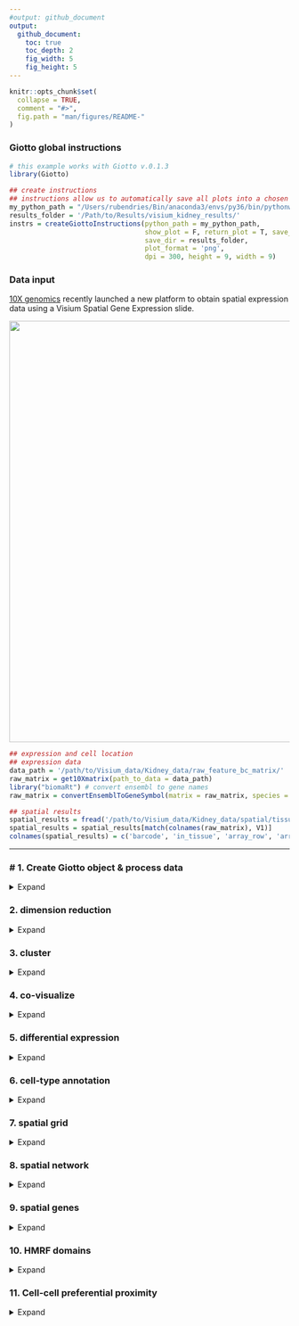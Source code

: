 ```yaml
---
#output: github_document
output:
  github_document:
    toc: true
    toc_depth: 2
    fig_width: 5
    fig_height: 5
---
```


<!-- mouse_cortex_1_simple.md is generated from mouse_cortex_1_simple.Rmd Please edit that file -->


```r
knitr::opts_chunk$set(
  collapse = TRUE,
  comment = "#>",
  fig.path = "man/figures/README-"
)
```

### Giotto global instructions
```r
# this example works with Giotto v.0.1.3
library(Giotto)

## create instructions
## instructions allow us to automatically save all plots into a chosen results folder
my_python_path = "/Users/rubendries/Bin/anaconda3/envs/py36/bin/pythonw"
results_folder = '/Path/to/Results/visium_kidney_results/'
instrs = createGiottoInstructions(python_path = my_python_path,
                                  show_plot = F, return_plot = T, save_plot = T,
                                  save_dir = results_folder,
                                  plot_format = 'png',
                                  dpi = 300, height = 9, width = 9)

```

### Data input

[10X genomics](https://www.10xgenomics.com/spatial-transcriptomics/) recently launched a new platform to obtain spatial expression data using a Visium Spatial Gene Expression slide.
  
![](./visium_technology.png){width=20cm} 

```r
## expression and cell location
## expression data
data_path = '/path/to/Visium_data/Kidney_data/raw_feature_bc_matrix/'
raw_matrix = get10Xmatrix(path_to_data = data_path)
library("biomaRt") # convert ensembl to gene names
raw_matrix = convertEnsemblToGeneSymbol(matrix = raw_matrix, species = 'mouse')

## spatial results
spatial_results = fread('/path/to/Visium_data/Kidney_data/spatial/tissue_positions_list.csv')
spatial_results = spatial_results[match(colnames(raw_matrix), V1)]
colnames(spatial_results) = c('barcode', 'in_tissue', 'array_row', 'array_col', 'col_pxl', 'row_pxl') # name columns

```

***



### # 1. Create Giotto object & process data
<details>
  <summary>Expand</summary>
  \ 
 
```r
## create
## we need to reverse the column pixel column (col_pxl) to get the same .jpg image as provided by 10X
visium_kidney <- createGiottoObject(raw_exprs = raw_matrix,
                                    spatial_locs = spatial_results[,.(row_pxl,-col_pxl)],
                                    instructions = instrs,
                                    cell_metadata = spatial_results[,.(in_tissue, array_row, array_col)])

## check metadata
pDataDT(visium_kidney)

## compare 'in tissue' with provided .jpg
## 'in tissue' = 1 means that this spot was covered by the kidney tissue
spatPlot2D(gobject = visium_kidney, cell_color = 'in_tissue', point_size = 2,
           cell_color_code = c('0' = 'lightgrey', '1' = 'blue'),
           save_param = list(save_folder = '2_Gobject', save_name = 'in_tissue'))

## subset on spots that were covered by tissue
metadata = pDataDT(visium_kidney)
in_tissue_barcodes = metadata[in_tissue == 1]$cell_ID
visium_kidney = subsetGiotto(visium_kidney, cell_ids = in_tissue_barcodes)

## filter
visium_kidney <- filterGiotto(gobject = visium_kidney,
                        expression_threshold = 1,
                        gene_det_in_min_cells = 50,
                        min_det_genes_per_cell = 1000,
                        expression_values = c('raw'),
                        verbose = T)

## normalize
visium_kidney <- normalizeGiotto(gobject = visium_kidney, scalefactor = 6000, verbose = T)

## add gene & cell statistics
visium_kidney <- addStatistics(gobject = visium_kidney)

## visualize
## show plain visual locations of each spot
spatPlot2D(gobject = visium_kidney, 
           save_param = list(save_folder = '2_Gobject', save_name = 'spatial_locations'))

## overlay the number of detected genes per spot
spatPlot2D(gobject = visium_kidney, cell_color = 'nr_genes', color_as_factor = F,
           save_param = list(save_folder = '2_Gobject', save_name = 'nr_genes'))


```
  
High resolution png from original tissue.  
![](./mouse_kidney_highres.png){width=250px} 

Spots labeled according to whether they were covered by tissue or not:  

<div style="width:500px; height:500px">
![](./figures/1_in_tissue.png){width=25px} 
</div>


Spots after subsetting and filtering:  

<div style="width:500px; height:500px">
![](./figures/1_spatial_locations.png){width=16cm}
</div>

Overlay with number of genes detected per spot:  

<div style="width:500px; height:500px">  
![](./figures/1_nr_genes.png)
</div>



</details>

### 2. dimension reduction

<details>
  <summary>Expand</summary>
  \ 
 
```r
## highly variable genes (HVG)
visium_kidney <- calculateHVG(gobject = visium_kidney,
                        save_param = list(save_folder = '3_DimRed', save_name = 'HVGplot'))

## select genes based on HVG and gene statistics, both found in gene metadata
gene_metadata = fDataDT(visium_kidney)
featgenes = gene_metadata[hvg == 'yes' & perc_cells > 4 & mean_expr_det > 0.5]$gene_ID

## run PCA on expression values (default)
visium_kidney <- runPCA(gobject = visium_kidney, genes_to_use = featgenes, scale_unit = F)
signPCA(visium_kidney, genes_to_use = featgenes, scale_unit = F,
        save_param = list(save_folder = '3_DimRed', save_name = 'screeplot'))

plotPCA(gobject = visium_kidney,
        save_param = list(save_folder = '3_DimRed', save_name = 'PCA_reduction'))

## run UMAP and tSNE on PCA space (default)
visium_kidney <- runUMAP(visium_kidney, dimensions_to_use = 1:10)
plotUMAP(gobject = visium_kidney,
         save_param = list(save_folder = '3_DimRed', save_name = 'UMAP_reduction'))

visium_kidney <- runtSNE(visium_kidney, dimensions_to_use = 1:10)
plotTSNE(gobject = visium_kidney,
         save_param = list(save_folder = '3_DimRed', save_name = 'tSNE_reduction'))

```

highly variable genes:  
![](./figures/2_HVGplot.png){width=16cm} 

screeplot to determine number of Principal Components to keep:  
![](./figures/2_screeplot.png){width=16cm} 

PCA:  
![](./figures/2_PCA_reduction.png){width=16cm} 

UMAP:  
![](./figures/2_UMAP_reduction.png){width=16cm} 

tSNE:  
![](./figures/2_tSNE_reduction.png){width=16cm} 
***

</details>

### 3. cluster

<details>
  <summary>Expand</summary>
  \ 
  
```r
## sNN network (default)
visium_kidney <- createNearestNetwork(gobject = visium_kidney, dimensions_to_use = 1:10, k = 15)

## Leiden clustering
visium_kidney <- doLeidenCluster(gobject = visium_kidney, resolution = 0.4, n_iterations = 1000)
plotUMAP(gobject = visium_kidney,
         cell_color = 'leiden_clus', show_NN_network = T, point_size = 2.5,
         save_param = list(save_folder = '4_Cluster', save_name = 'UMAP_leiden'))

```

Leiden clustering:  
![](./figures/3_UMAP_leiden.png){width=16cm} 

***

</details>


### 4. co-visualize ####
<details>
  <summary>Expand</summary>
  \ 
  
```r
# expression and spatial
spatDimPlot(gobject = visium_kidney, cell_color = 'leiden_clus',
            dim_point_size = 2, spat_point_size = 2.5,
            save_param = list(save_name = 'covis_leiden', save_folder = '5_Covisuals'))

spatDimPlot(gobject = visium_kidney, cell_color = 'nr_genes', color_as_factor = F,
            dim_point_size = 2, spat_point_size = 2.5,
            save_param = list(save_name = 'nr_genes', save_folder = '5_Covisuals'))

```

Co-visualzation:
![](./figures/4_covis_leiden.png){width=16cm} 

Co-visualzation overlaid with number of genes detected:  
![](./figures/4_nr_genes.png){width=16cm} 

***

</details>


### 5. differential expression ####

<details>
  <summary>Expand</summary>
  \
  
```r
## gini ##
## ---- ##
gini_markers_subclusters = findMarkers_one_vs_all(gobject = visium_kidney,
                                                  method = 'gini',
                                                  expression_values = 'normalized',
                                                  cluster_column = 'leiden_clus',
                                                  min_genes = 20,
                                                  min_expr_gini_score = 0.5,
                                                  min_det_gini_score = 0.5)
topgenes_gini = gini_markers_subclusters[, head(.SD, 2), by = 'cluster']$genes

# violinplot
violinPlot(visium_kidney, genes = unique(topgenes_gini), cluster_column = 'leiden_clus',
           strip_text = 8, strip_position = 'right',
           save_param = c(save_name = 'violinplot_gini', save_folder = '6_DEG', base_width = 5, base_height = 10))

# cluster heatmap
my_cluster_order = c(2, 4, 5, 3, 6, 7, 8, 9, 10, 1)
plotMetaDataHeatmap(visium_kidney, selected_genes = topgenes_gini, custom_cluster_order = my_cluster_order,
                    metadata_cols = c('leiden_clus'), x_text_size = 10, y_text_size = 10,
                    save_param = c(save_name = 'metaheatmap_gini', save_folder = '6_DEG'))

# umap plots
dimGenePlot2D(visium_kidney, expression_values = 'scaled',
                genes = gini_markers_subclusters[, head(.SD, 1), by = 'cluster']$genes,
                cow_n_col = 3, point_size = 1,
                genes_high_color = 'red', genes_mid_color = 'white', genes_low_color = 'darkblue', midpoint = 0,
                save_param = c(save_folder = '6_DEG', save_name = 'gini_umap', base_width = 8, base_height = 5))




## scran ##
## ----- ##
scran_markers_subclusters = findMarkers_one_vs_all(gobject = visium_kidney,
                                                   method = 'scran',
                                                   expression_values = 'normalized',
                                                   cluster_column = 'leiden_clus')
topgenes_scran = scran_markers_subclusters[, head(.SD, 2), by = 'cluster']$genes

# violinplot
violinPlot(visium_kidney, genes = unique(topgenes_scran), cluster_column = 'leiden_clus',
           strip_text = 10, strip_position = 'top',
           save_param = c(save_name = 'violinplot_scran', save_folder = '6_DEG', base_width = 5))

# cluster heatmap
plotMetaDataHeatmap(visium_kidney, selected_genes = topgenes_scran, custom_cluster_order = my_cluster_order,
                    metadata_cols = c('leiden_clus'),
                    save_param = c(save_name = 'metaheatmap_scran', save_folder = '6_DEG'))

# umap plots
dimGenePlot2D(visium_kidney, expression_values = 'scaled',
              genes = scran_markers_subclusters[, head(.SD, 1), by = 'cluster']$genes,
              cow_n_col = 3, point_size = 1,
              genes_high_color = 'red', genes_mid_color = 'white', genes_low_color = 'darkblue', midpoint = 0,
              save_param = c(save_folder = '6_DEG', save_name = 'scran_umap', base_width = 8, base_height = 5))

```

Gini:
- violinplot:
![](./figures/5_violinplot_gini.png){width=16cm} 

- Heatmap clusters:
![](./figures/5_metaheatmap_gini.png){width=16cm} 

- UMAPs:
![](./figures/5_gini_umap.png){width=16cm} 

Scran:
- violinplot:
![](./figures/5_violinplot_scran.png){width=16cm} 

- Heatmap clusters:
![](./figures/5_metaheatmap_scran.png){width=16cm} 

- UMAPs:
![](./figures/5_scran_umap.png){width=16cm} 

***

</details>


### 6. cell-type annotation

<details>
  <summary>Expand</summary>
  \
  

Visium spatial transcriptomics does not provide single-cell resolution, making cell type annotation a harder problem. Giotto provides 3 ways to calculate enrichment of specific cell-type signature gene list:    
- PAGE  
- rank  
- hypergeometric test  

To generate the cell-type specific gene lists for the kidney data we used cell-type specific gene sets as identified in [Ransick, A. et al. Single-Cell Profiling Reveals Sex, Lineage, and Regional Diversity in the Mouse Kidney.](https://www.cell.com/developmental-cell/pdfExtended/S1534-5807(19)30814-7)

![](./clusters_Ransick_et_al.png){width=20cm}  

```r

# known markers for different kidney cell types
# Ransick, A. et al. Single-Cell Profiling Reveals Sex, Lineage, and Regional Diversity in the Mouse Kidney.
# Developmental Cell 51, 399-413.e7 (2019).

spatDimGenePlot(visium_kidney, expression_values = 'scaled',
                genes = c('Cldn1', 'Lrp2', 'Sptssb', 'Slc12a3'),
                plot_alignment = 'vertical', cow_n_col = 4, point_size = 1,
                genes_high_color = 'red', genes_mid_color = 'white', genes_low_color = 'darkblue', midpoint = 0,
                save_param = c(save_folder = '7_annotation', save_name = 'kidney_specific_genes1', base_width = 12, base_height = 5))

spatDimGenePlot(visium_kidney, expression_values = 'scaled',
                genes = c('Aqp2', 'Kdr', 'Thy1', 'Dcn'),
                plot_alignment = 'vertical', cow_n_col = 4, point_size = 1,
                genes_high_color = 'red', genes_mid_color = 'white', genes_low_color = 'darkblue', midpoint = 0,
                save_param = c(save_folder = '7_annotation', save_name = 'kidney_specific_genes2', base_width = 12, base_height = 5))



## cell type signatures ##
## for PAGE ##

## example to make signature matrix from list of signature genesets
kidney_sc_markers = as.data.table(readxl::read_excel(sheet = 'Seurat_markers.top50', '/path/to/Visium_data/Kidney_data/scRNAseq_kidney/1-s2.0-S1534580719308147-mmc2.xlsx'))
 
sign_list = list()
for(clus in unique(kidney_sc_markers$cluster)) {
  genes = kidney_sc_markers[cluster == clus]$gene
  sign_list[[clus+1]] = genes
}
sig_matrix = convertSignListToMatrix(sign_names = paste0('clus_', unique(kidney_sc_markers$cluster)),
                                            sign_list = sign_list)

## enrichment tests 
visium_kidney = createSpatialEnrich(visium_kidney, sign_matrix = sig_matrix, enrich_method = 'PAGE') #default = 'PAGE'
visium_kidney = createSpatialEnrich(visium_kidney, sign_matrix = sig_matrix, output_enrichment = 'zscore', name = 'PAGEz') #default = 'PAGE'

## heatmap
value_columns = paste0('clus_', 0:30)
meta_columns = c('leiden_clus')

plotMetaDataCellsHeatmap(gobject = visium_kidney,
                         metadata_cols = 'leiden_clus',
                         value_cols = value_columns,
                         spat_enr_names = 'PAGE',
                         save_param = c(save_folder = '7_annotation', save_name = 'heatmap_PAGE',
                                        base_width = 8, base_height = 6, units = 'cm'))



## multiple value columns with spatPlot ##
value_columns = paste0('clus_', 0:8)
spatCellPlot(gobject = visium_kidney, spat_enr_names = 'PAGE',
             cell_annotation_values = value_columns,
             cow_n_col = 3,coord_fix_ratio = NULL, point_size = 1,
             save_param = c(save_folder = '7_annotation', save_name = 'PAGE_spatplot_0_8',
                            base_width = 10, base_height = 6))

value_columns = paste0('clus_', 9:17)
spatCellPlot(gobject = visium_kidney, spat_enr_names = 'PAGE',
             cell_annotation_values = value_columns,
             cow_n_col = 3,coord_fix_ratio = NULL, point_size = 1,
             save_param = c(save_folder = '7_annotation', save_name = 'PAGE_spatplot_9_17',
                            base_width = 10, base_height = 6))

value_columns = paste0('clus_', 18:26)
spatCellPlot(gobject = visium_kidney, spat_enr_names = 'PAGE',
             cell_annotation_values = value_columns,
             cow_n_col = 3,coord_fix_ratio = NULL, point_size = 1,
             save_param = c(save_folder = '7_annotation', save_name = 'PAGE_spatplot_18_26',
                            base_width = 10, base_height = 6))

value_columns = paste0('clus_', 27:30)
spatCellPlot(gobject = visium_kidney, spat_enr_names = 'PAGE',
             cell_annotation_values = value_columns,
             cow_n_col = 2,coord_fix_ratio = NULL, point_size = 1.5,
             save_param = c(save_folder = '7_annotation', save_name = 'PAGE_spatplot_27_30',
                            base_width = 10, base_height = 6))



## multiple value columns with dimPlot2D ##
spatDimCellPlot(gobject = visium_kidney, spat_enr_names = 'PAGE',
                cell_annotation_values = c('clus_4', 'clus_6', 'clus_10', 'clus_20', 'clus_25'),
                cow_n_col = 1, spat_point_size = 1.5, plot_alignment = 'horizontal',
                save_param = c(save_folder = '7_annotation', save_name = 'PAGE_spatdimplot',
                               base_width = 6, base_height = 12))



## visualize individual enrichments
spatDimPlot(gobject = visium_kidney,
            spat_enr_names = 'PAGE',
            cell_color = 'clus_25', color_as_factor = F,
            spat_show_legend = T, dim_show_legend = T,
            gradient_midpoint = 3, 
            dim_point_size = 2, spat_point_size = 2,
            save_param = c(save_folder = '7_annotation', save_name = 'PAGE_spatdimplot_clus25',
                                                                    base_width = 7, base_height = 7))

```

Markers for kidney genes:
![](./figures/6_kidney_specific_genes1.png){width=16cm} 

![](./figures/6_kidney_specific_genes2.png){width=16cm} 

Heatmap:  

![](./figures/6_heatmap_PAGE.png){width=16cm} 
  

Spatial enrichment plots for all cell types/clusters:  

![](./figures/6_PAGE_spatplot_0_8.png){width=16cm} 

![](./figures/6_PAGE_spatplot_9_17.png){width=16cm} 


![](./figures/6_PAGE_spatplot_18_26.png){width=16cm} 


![](./figures/6_PAGE_spatplot_27_30.png){width=16cm} 


Co-visualization for selected subset:   

![](./figures/6_PAGE_spatdimplot.png){width=16cm} 

***

</details>


### 7. spatial grid ####

<details>
  <summary>Expand</summary>
  \
  
```r
visium_kidney <- createSpatialGrid(gobject = visium_kidney,
                             sdimx_stepsize = 400,
                             sdimy_stepsize = 400,
                             minimum_padding = 0)
spatPlot(visium_kidney, cell_color = 'leiden_clus', show_grid = T,
         grid_color = 'red', spatial_grid_name = 'spatial_grid', 
         save_param = c(save_folder = '8_grid', save_name = 'grid'))


### spatial patterns ###
pattern_osm = detectSpatialPatterns(gobject = visium_kidney, 
                                    spatial_grid_name = 'spatial_grid',
                                    min_cells_per_grid = 3, 
                                    scale_unit = T, 
                                    PC_zscore = 1, 
                                    show_plot = T)

# dimension 1
PC_dim = 1
showPattern2D(visium_kidney, pattern_osm, dimension = PC_dim, point_size = 4,
              save_param = c(save_folder = '8_grid', save_name = paste0('pattern',PC_dim,'_PCA')))
showPatternGenes(visium_kidney, pattern_osm, dimension = PC_dim,
                 save_param = c(save_folder = '8_grid', save_name = paste0('pattern',PC_dim,'_genes')))

# dimension 2
PC_dim = 2
showPattern2D(visium_kidney, pattern_osm, dimension = PC_dim, point_size = 4,
              save_param = c(save_folder = '8_grid', save_name = paste0('pattern',PC_dim,'_PCA')))
showPatternGenes(visium_kidney, pattern_osm, dimension = PC_dim,
                 save_param = c(save_folder = '8_grid', save_name = paste0('pattern',PC_dim,'_genes')))

# dimension 3
PC_dim = 3
showPattern2D(visium_kidney, pattern_osm, dimension = PC_dim, point_size = 4,
              save_param = c(save_folder = '8_grid', save_name = paste0('pattern',PC_dim,'_PCA')))
showPatternGenes(visium_kidney, pattern_osm, dimension = PC_dim,
                 save_param = c(save_folder = '8_grid', save_name = paste0('pattern',PC_dim,'_genes')))

view_pattern_genes = selectPatternGenes(pattern_osm, return_top_selection = TRUE)

```

![](./figures/7_grid.png){width=16cm} 

Dimension 1:
![](./figures/7_pattern1_PCA.png){width=16cm} 

<div style="width:500px; height:500px">
![](./figures/7_pattern1_genes.png){width=16cm}
</div>  

Dimension 2:
![](./figures/7_pattern2_PCA.png){width=16cm} 

<div style="width:500px; height:500px">
![](./figures/7_pattern2_genes.png){width=16cm}
</div>  


Dimension 2:
![](./figures/7_pattern3_PCA.png){width=16cm} 

<div style="width:500px; height:500px">
![](./figures/7_pattern3_genes.png){width=16cm}
</div>  


***  

</details>



### 8. spatial network ####

<details>
  <summary>Expand</summary>
  \
  
```r
visium_kidney <- createSpatialNetwork(gobject = visium_kidney, k = 5, maximum_distance = 400)
spatPlot(gobject = visium_kidney, show_network = T,
         network_color = 'blue', spatial_network_name = 'spatial_network',
         save_param = c(save_name = 'spatial_network_k5', save_folder = '9_spatial_network'))

```

![](./figures/8_spatial_network_k5.png){width=16cm} 

***  

</details>



### 9. spatial genes ####

<details>
  <summary>Expand</summary>
  \
  
```r
## kmeans binarization
kmtest = binGetSpatialGenes(visium_kidney, bin_method = 'kmeans',
                            do_fisher_test = T, community_expectation = 5,
                            spatial_network_name = 'spatial_network', verbose = T)
spatGenePlot(visium_kidney, expression_values = 'scaled',
             genes = kmtest$genes[1:6], cow_n_col = 2, point_size = 1.5,
             genes_high_color = 'red', genes_mid_color = 'white', genes_low_color = 'darkblue', midpoint = 0,
             save_param = c(save_name = 'spatial_genes_km', save_folder = '10_spatial_genes'))

## rank binarization
ranktest = binGetSpatialGenes(visium_kidney, bin_method = 'rank',
                              do_fisher_test = T, community_expectation = 5,
                              spatial_network_name = 'spatial_network', verbose = T)
spatGenePlot(visium_kidney, expression_values = 'scaled',
             genes = ranktest$genes[1:6], cow_n_col = 2, point_size = 1.5,
             genes_high_color = 'red', genes_mid_color = 'white', genes_low_color = 'darkblue', midpoint = 0,
             save_param = c(save_name = 'spatial_genes_rank', save_folder = '10_spatial_genes'))

## distance
spatial_genes = calculate_spatial_genes_python(gobject = visium_kidney,
                                               expression_values = 'scaled',
                                               rbp_p=0.99, examine_top=0.1)
spatGenePlot(visium_kidney, expression_values = 'scaled',
             genes = spatial_genes$genes[1:6], cow_n_col = 2, point_size = 1.5,
             genes_high_color = 'red', genes_mid_color = 'white', genes_low_color = 'darkblue', midpoint = 0,
             save_param = c(save_name = 'spatial_genes', save_folder = '10_spatial_genes'))

```

Spatial genes:
- kmeans 
![](./figures/9_spatial_genes_km.png){width=16cm}  

- rank
![](./figures/9_spatial_genes_rank.png){width=16cm}  

- distance  
![](./figures/9_spatial_genes.png){width=16cm} 

***

</details>


### 10. HMRF domains ####

<details>
  <summary>Expand</summary>
  \

```r
# spatial genes
my_spatial_genes <- spatial_genes[1:100]$genes

# do HMRF with different betas
hmrf_folder = paste0(results_folder,'/','11_HMRF/')
if(!file.exists(hmrf_folder)) dir.create(hmrf_folder, recursive = T)

HMRF_spatial_genes = doHMRF(gobject = visium_kidney, expression_values = 'scaled',
                            spatial_genes = my_spatial_genes,
                            k = 5,
                            betas = c(0, 1, 6), 
                            output_folder = paste0(hmrf_folder, '/', 'Spatial_genes/SG_topgenes_k5_scaled'))

## view results of HMRF
for(i in seq(0, 5, by = 1)) {
  viewHMRFresults2D(gobject = visium_kidney,
                    HMRFoutput = HMRF_spatial_genes,
                    k = 5, betas_to_view = i,
                    point_size = 2)
}


## alternative way to view HMRF results
#results = writeHMRFresults(gobject = ST_test,
#                           HMRFoutput = HMRF_spatial_genes,
#                           k = 5, betas_to_view = seq(0, 25, by = 5))
#ST_test = addCellMetadata(ST_test, new_metadata = results, by_column = T, column_cell_ID = 'cell_ID')


## add HMRF of interest to giotto object
visium_kidney = addHMRF(gobject = visium_kidney,
                  HMRFoutput = HMRF_spatial_genes,
                  k = 5, betas_to_add = c(0, 5),
                  hmrf_name = 'HMRF')

## visualize
spatPlot(gobject = visium_kidney, cell_color = 'HMRF_k5_b.0', point_size = 5,
         save_param = c(save_name = 'HMRF_k5_b.0', save_folder = '11_HMRF'))

spatPlot(gobject = visium_kidney, cell_color = 'HMRF_k5_b.2', point_size = 5,
         save_param = c(save_name = 'HMRF_k5_b.2', save_folder = '11_HMRF'))

```

HMRF:  
b = 0  
![](./figures/10_HMRF_k5_b.0.png){width=16cm} 

b = 5  
![](./figures/10_HMRF_k5_b.2.png){width=16cm} 

***

</details>



### 11. Cell-cell preferential proximity 

<details>
  <summary>Expand</summary>
  \

![cell-cell](./cell_cell_neighbors.png){width=12cm}  

```r
## calculate frequently seen proximities
cell_proximities = cellProximityEnrichment(gobject = visium_kidney,
                                           cluster_column = 'leiden_clus',
                                           spatial_network_name = 'spatial_network',
                                           number_of_simulations = 1000)

## barplot
cellProximityBarplot(gobject = visium_kidney, CPscore = cell_proximities, min_orig_ints = 5, min_sim_ints = 5, 
                     save_param = c(save_name = 'barplot_cell_cell_enrichment', save_folder = '12_cell_proxim'))
## heatmap
cellProximityHeatmap(gobject = visium_kidney, CPscore = cell_proximities, order_cell_types = T, scale = T,
                     color_breaks = c(-1.5, 0, 1.5), color_names = c('blue', 'white', 'red'),
                     save_param = c(save_name = 'heatmap_cell_cell_enrichment', save_folder = '12_cell_proxim', unit = 'in'))
## network
cellProximityNetwork(gobject = visium_kidney, CPscore = cell_proximities, remove_self_edges = T, only_show_enrichment_edges = F,
                     save_param = c(save_name = 'network_cell_cell_enrichment', save_folder = '12_cell_proxim'))

## visualization
spec_interaction = "1--10"
cellProximitySpatPlot2D(gobject = visium_kidney,
                        interaction_name = spec_interaction,
                        cluster_column = 'leiden_clus', show_network = T,
                        cell_color = 'leiden_clus', coord_fix_ratio = 0.5,
                        point_size_select = 2.5, point_size_other = 1.5,
                        save_param = c(save_name = 'selected_enrichment', save_folder = '12_cell_proxim'))

```
barplot:  
![](./figures/11_barplot_cell_cell_enrichment.png){width=16cm} 

heatmap:  
![](./figures/11_heatmap_cell_cell_enrichment.png){width=16cm} 


network:  
![](./figures/11_network_cell_cell_enrichment.png){width=16cm} 

selected enrichment:  
![](./figures/11_selected_enrichment.png){width=16cm} 


***

</details>



